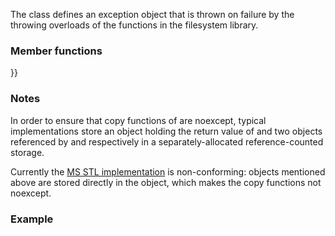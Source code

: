 {{cpp/filesystem/title|filesystem_error}}
{{cpp/filesystem/filesystem_error/navbar}}
{{dcl begin}}
{{dcl header|filesystem}}
{{dcl|since=c++17|1=
class filesystem_error;
}}
{{dcl end}}

The class {{tt|std::filesystem::filesystem_error}} defines an exception object that is thrown on failure by the throwing overloads of the functions in the filesystem library.

{{inheritance diagram/std-filesystem-filesystem_error}}

===Member functions===
{{dsc begin}}
{{dsc inc|cpp/filesystem/filesystem_error/dsc constructor}}
{{dsc inc|cpp/filesystem/filesystem_error/dsc operator{{=}}}}
{{dsc inc|cpp/filesystem/filesystem_error/dsc path}}
{{dsc inc|cpp/filesystem/filesystem_error/dsc what}}
{{dsc end}}

{{cpp/error/system_error/inherit}}
{{cpp/error/runtime_error/inherit}}
{{cpp/error/exception/inherit}}

===Notes===
In order to ensure that copy functions of {{tt|filesystem_error}} are noexcept, typical implementations store an object holding the return value of {{lc|what()}} and two {{lc|std::filesystem::path}} objects referenced by {{lc|path1()}} and {{lc|path2()}} respectively in a separately-allocated reference-counted storage.

Currently the [https://github.com/microsoft/STL/blob/master/stl/inc/filesystem#L1749 MS STL implementation] is non-conforming: objects mentioned above are stored directly in the {{tt|filesystem}} object, which makes the copy functions not noexcept.

===Example===
{{example
|code=
#include &lt;filesystem&gt;
#include &lt;iostream&gt;
#include &lt;system_error&gt;

int main()
{
    const std::filesystem::path from{"/none1/a"}, to{"/none2/b"};

    try
    {
        std::filesystem::copy_file(from, to); // throws: files do not exist
    }
    catch (std::filesystem::filesystem_error const&amp; ex)
    {
        std::cout &lt;&lt; "what():  " &lt;&lt; ex.what() &lt;&lt; '\n'
                  &lt;&lt; "path1(): " &lt;&lt; ex.path1() &lt;&lt; '\n'
                  &lt;&lt; "path2(): " &lt;&lt; ex.path2() &lt;&lt; '\n'
                  &lt;&lt; "code().value():    " &lt;&lt; ex.code().value() &lt;&lt; '\n'
                  &lt;&lt; "code().message():  " &lt;&lt; ex.code().message() &lt;&lt; '\n'
                  &lt;&lt; "code().category(): " &lt;&lt; ex.code().category().name() &lt;&lt; '\n';
    }

    // All functions have non-throwing equivalents
    std::error_code ec;
    std::filesystem::copy_file(from, to, ec); // does not throw
    std::cout &lt;&lt; "\nNon-throwing form sets error_code: " &lt;&lt; ec.message() &lt;&lt; '\n';
}
|p=true
|output=
what():  filesystem error: cannot copy file: No such file or directory [/none1/a] [/none2/b]
path1(): "/none1/a"
path2(): "/none2/b"
code().value():    2
code().message():  No such file or directory
code().category(): generic

Non-throwing form sets error_code: No such file or directory
}}

{{langlinks|es|ja|ru|zh}}